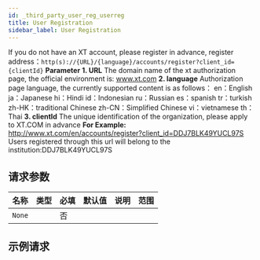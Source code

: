 ```yaml
---
id: _third_party_user_reg_userreg
title: User Registration
sidebar_label: User Registration
---
```


If you do not have an XT account, please register in advance, register address：`http(s)://{URL}/{language}/accounts/register?client_id={clientId}` **Parameter** **1. URL** The domain name of the xt authorization page, the official environment is: www.xt.com **2. language** Authorization page language, the currently supported content is as follows： en：English ja：Japanese hi：Hindi id：Indonesian ru：Russian es：spanish tr：turkish zh-HK：traditional Chinese zh-CN：Simplified Chinese vi：vietnamese th：Thai **3. clientId** The unique identification of the organization, please apply to XT.COM in advance **For Example:** http://www.xt.com/en/accounts/register?client_id=DDJ7BLK49YUCL97S Users registered through this url will belong to the institution:DDJ7BLK49YUCL97S

## 请求参数

| 名称   | 类型 | 必填 | 默认值 | 说明 | 范围 |
| ------ | ---- | ---- | ------ | ---- | ---- |
| `None` |      | 否   |        |      |      |

## 示例请求
